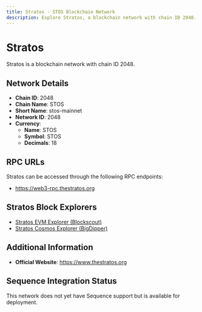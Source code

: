 ```yaml
--- 
title: Stratos - STOS Blockchain Network
description: Explore Stratos, a blockchain network with chain ID 2048. Learn about its native currency, STOS, and how to interact with the network.
---
```


# Stratos

Stratos is a blockchain network with chain ID 2048.

## Network Details

- **Chain ID**: 2048
- **Chain Name**: STOS
- **Short Name**: stos-mainnet
- **Network ID**: 2048
- **Currency**: 
  - **Name**: STOS
  - **Symbol**: STOS
  - **Decimals**: 18

## RPC URLs

Stratos can be accessed through the following RPC endpoints:

- https://web3-rpc.thestratos.org

## Stratos Block Explorers

- [Stratos EVM Explorer (Blockscout)](https://web3-explorer.thestratos.org)
- [Stratos Cosmos Explorer (BigDipper)](https://explorer.thestratos.org)

## Additional Information

- **Official Website**: https://www.thestratos.org

## Sequence Integration Status

This network does not yet have Sequence support but is available for deployment.
